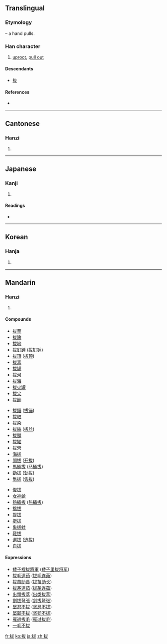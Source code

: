 {{also|抜}}
==Translingual==
{{ja-forms|[[抜]]|拔|拔}}

===Etymology===
{{Han compound|手|alt1=扌|t1=hand|犮|ls=psc|c1=s|c2=p}} – a hand pulls.

===Han character===
{{Han char|rn=64|rad=手|as=05|sn=8|four=5304<sub>7</sub>|canj=手戈大水 (QIKE), 手戈大大 (QIKK)}}

# [[uproot]], [[pull out]]

====Descendants====
* [[抜]]

====References====
* {{Han ref|kx=0426.010|dkj=11959|dj=0774.030|hdz=31850.030|uh=62D4|ud=25300|bh=A9DE|bd=43486}}

----

==Cantonese==

===Hanzi===
{{yue-hanzi|jyut=|y=[[bat6]]}}

# {{defn|Cantonese|sort=手05}}

----

==Japanese==

===Kanji===
{{ja-kanji|grade=|rs=手05}}

# {{defn|Japanese|sort=手05}}

====Readings====
* {{ja-readings|on=[[ばつ]] (batsu), [[はつ]] (hatsu), [[はい]] (hai)|kun=[[ぬく]] (nuku), [[ぬける]] (nukeru), [[たすける]] (tasukeru)}}

----

==Korean==

===Hanja===
{{ko-hanja|hangeul=[[발]], [[패]]|eumhun=|rv=bal, pae|mr=pal, p'ae|y=pal, phay}}

# {{defn|Korean|sort=手05}}

----

==Mandarin==

===Hanzi===
{{cmn-hanzi|pin=[[bá]] ([[ba2]]), [[bèi]] ([[bei4]])|wg=[[pa]]<sup>2</sup>, [[pei]]<sup>4</sup>}}

# {{defn|Mandarin|sort=手05}}

====Compounds====
{{top3}}
*[[拔萃]]
*[[拔除]]
*[[拔地]] 
*[[拔釘錘]] ([[拔钉锤]]) 
*[[拔頂]] ([[拔顶]]) 
*[[拔毒]] 
*[[拔罐]]
*[[拔河]]
*[[拔海]]
*[[拔火罐]]   
*[[拔尖]]
*[[拔節]] 
{{mid3}} 
*[[拔錨]] ([[拔锚]])
*[[拔取]] 
*[[拔染]] 
*[[拔絲]] ([[拔丝]]) 
*[[拔腿]]  
*[[拔擢]] 
*[[拔營]] 
*[[海拔]]
*[[開拔]] ([[开拔]])
*[[馬桶拔]] ([[马桶拔]])
*[[勁拔]] ([[ 劲拔]])
*[[雋拔]] ([[隽拔]])  
{{mid3}}
*[[俊拔]] 
*[[女神蛤]] 
*[[熱插拔]] ([[热插拔]])
*[[挑拔]] 
*[[提拔]]
*[[挺拔]]
*[[象拔蚌]] 
*[[鞋拔]] 
*[[選拔]] ([[选拔]]) 
*[[自拔]]
{{bottom3}}
====Expressions====
*[[矮子裡拔將軍]] ([[矮子里拔将军]])
*[[拔毛連茹]] ([[拔毛连茹]])
*[[拔苗助長]] ([[拔苗助长]])
*[[拔茅連茹]] ([[拔茅连茹]])
*[[出類拔萃]] ([[出类拔萃]])
*[[劍拔弩張]] ([[剑拔弩张]])
*[[堅忍不拔]] ([[坚忍不拔]])
*[[堅韌不拔]] ([[坚韧不拔]])
*[[雁過拔毛]] ([[雁过拔毛]]) 
*[[一毛不拔]]

[[fr:拔]]
[[ko:拔]]
[[ja:拔]]
[[zh:拔]]